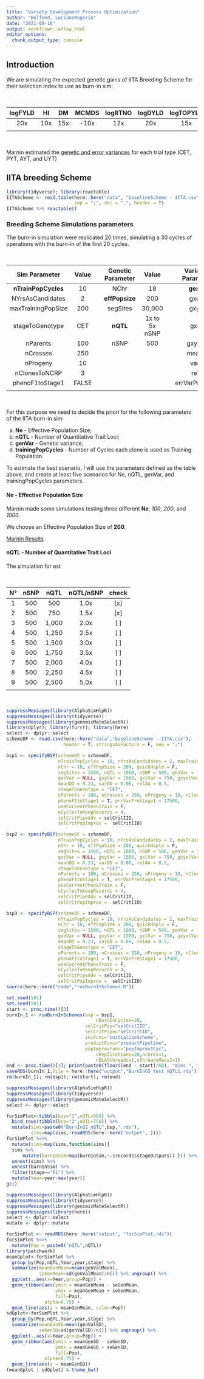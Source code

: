 ```yaml
---
title: "Variety Development Process Optimization"
author: "Wolfemd, LucianoRogerio"
date: "2021-09-16"
output: workflowr::wflow_html
editor_options:
  chunk_output_type: console
---
```


## Introduction

  We are simulating the expected genetic gains of IITA Breeding Scheme for their selection index to use as burn-in sim:
  
<br />

| logFYLD | HI  | DM  | MCMDS | logRTNO | logDYLD | logTOPYLD | PLTHT |
| :-----: | :-: | :-: | :---: | :-----: | :-----: | :-------: | :---: |
| 20x     | 10x | 15x | -10x  | 12x     | 20x     | 15x       | 10x   |
|         |     |     |       |         |         |           |       |
  
<br />  
  
  Marnin estimated the [genetic and error variances](https://wolfemd.github.io/IITA_2021GS/inputsForSimulationV2.html#Conclusions) for each trial type (CET, PYT, AYT, and UYT)
  
## IITA breeding Scheme
  
  
  
```r
library(tidyverse); library(reactable)
IITAScheme <- read.table(here::here("data", "baselineScheme - IITA.csv"),
                         sep = ";", dec = ".", header = T)
IITAScheme %>% reactable()
```

### Breeding Scheme Simulations parameters

  The burn-in simulation were replicated 20 times, simulating a 30 cycles of operations with the burn-in of the first 20 cycles.

<br />

| Sim Parameter       | Value  |     | Genetic Parameter | Value         |     | Variances Parameters  | Value |
| :-----------------: | :----: | :-: | :---------------: | :-----------: | :-: | :-------------------: | :---: |
| **nTrainPopCycles** | 10     |     | NChr              | 18            |     | **genVar**            | 1,500 |
| NYrsAsCandidates    | 2      |     | **effPopsize**    | 200           |     | gxeVar                | NULL  |
| maxTrainingPopSize  | 200    |     | segSites          | 30,000        |     | gxyVar                | 1,500 |
| stageToGenotype     | CET    |     | **nQTL**          | 1x to 5x nSNP |     | gxlVar                | 750   |
| nParents            | 100    |     | nSNP              | 500           |     | gxyxlVar              | 300   |
| nCrosses            | 250    |     |                   |               |     | meanDD                | 0.23  |
| nProgeny            | 10     |     |                   |               |     | varDD                 | 0.05  |
| nClonesToNCRP       | 3      |     |                   |               |     | relAA                 | 0.5   |
| phenoF1toStage1     | FALSE  |     |                   |               |     | errVarPreStage1       | 4,000 |
|                     |        |     |                   |               |     |                       |       |
  
<br />  

  For this purpose we need to decide the priori for the following parameters of the IITA burn-in sim:
  
  a. **Ne** - Effective Population Size;
  b. **nQTL** - Number of Quantitative Trait Loci;
  c. **genVar** - Genetic variance;
  d. **trainingPopCycles** - Number of Cycles each clone is used as Training Population.

  To estimate the best scenario, I will use the parameters defined as the table above, and create at least five scenarios for Ne, nQTL, genVar, and trainingPopCycles parameters.

#### **Ne** - Effective Population Size

  Marnin made some simulations testing three different **Ne**, *100*, *200*, and *1000*.

  We choose an Effective Population Size of **200**.

[Marnin Results](https://wolfemd.github.io/BreedingSchemeOpt/burnInSims.html#Run_full-scale_burn-in_sims)


#### **nQTL** - Number of Quantitative Trait Loci

The simulation for est

<br />

| N°  | nSNP | nQTL  | nQTL/nSNP | check |
| :-: | :--: | :---: | :-------: | :---: |
| 1   | 500  | 500   | 1.0x      | [x]   |
| 2   | 500  | 750   | 1.5x      | [x]   |
| 3   | 500  | 1,000 | 2.0x      | [ ]   |
| 4   | 500  | 1,250 | 2.5x      | [ ]   |
| 5   | 500  | 1,500 | 3.0x      | [ ]   |
| 6   | 500  | 1,750 | 3.5x      | [ ]   |
| 7   | 500  | 2,000 | 4.0x      | [ ]   |
| 8   | 500  | 2,250 | 4.5x      | [ ]   |
| 9   | 500  | 2,500 | 5.0x      | [ ]   |
|     |      |       |           |       |

<br/>

```r
suppressMessages(library(AlphaSimHlpR))
suppressMessages(library(tidyverse))
suppressMessages(library(genomicMateSelectR))
library(dplyr); library(furrr); library(here)
select <- dplyr::select
schemeDF <- read.csv(here::here("data","baselineScheme - IITA.csv"), 
                     header = T, stringsAsFactors = F, sep = ";")

bsp1 <- specifyBSP(schemeDF = schemeDF,
                   nTrainPopCycles = 10, nYrsAsCandidates = 2, maxTrainingPopSize = 200,
                   nChr = 10, effPopSize = 200, quickHaplo = F,
                   segSites = 1500, nQTL = 1000, nSNP = 500, genVar = 1500,
                   gxeVar = NULL, gxyVar = 1500, gxlVar = 750, gxyxlVar = 300,
                   meanDD = 0.23, varDD = 0.06, relAA = 0.5,
                   stageToGenotype = "CET",
                   nParents = 100, nCrosses = 250, nProgeny = 10, nClonesToNCRP = 3,
                   phenoF1toStage1 = T, errVarPreStage1 = 17500,
                   useCurrentPhenoTrain = F,
                   nCyclesToKeepRecords = 4,
                   selCritPipeAdv = selCritIID,
                   selCritPopImprov =  selCritIID)

bsp2 <- specifyBSP(schemeDF = schemeDF,
                   nTrainPopCycles = 10, nYrsAsCandidates = 2, maxTrainingPopSize = 200,
                   nChr = 10, effPopSize = 200, quickHaplo = F,
                   segSites = 1500, nQTL = 1000, nSNP = 500, genVar = 1500,
                   gxeVar = NULL, gxyVar = 1500, gxlVar = 750, gxyxlVar = 300,
                   meanDD = 0.23, varDD = 0.06, relAA = 0.5,
                   stageToGenotype = "CET",
                   nParents = 100, nCrosses = 250, nProgeny = 10, nClonesToNCRP = 3,
                   phenoF1toStage1 = T, errVarPreStage1 = 17500,
                   useCurrentPhenoTrain = F,
                   nCyclesToKeepRecords = 4,
                   selCritPipeAdv = selCritIID,
                   selCritPopImprov =  selCritIID)

bsp3 <- specifyBSP(schemeDF = schemeDF,
                   nTrainPopCycles = 10, nYrsAsCandidates = 2, maxTrainingPopSize = 200,
                   nChr = 10, effPopSize = 200, quickHaplo = F,
                   segSites = 1500, nQTL = 1000, nSNP = 500, genVar = 1500,
                   gxeVar = NULL, gxyVar = 1500, gxlVar = 750, gxyxlVar = 300,
                   meanDD = 0.23, varDD = 0.06, relAA = 0.5,
                   stageToGenotype = "CET",
                   nParents = 100, nCrosses = 250, nProgeny = 10, nClonesToNCRP = 3,
                   phenoF1toStage1 = T, errVarPreStage1 = 17500,
                   useCurrentPhenoTrain = F,
                   nCyclesToKeepRecords = 4,
                   selCritPipeAdv = selCritIID,
                   selCritPopImprov =  selCritIID)
source(here::here("code","runBurnInSchemes.R"))
```

```r
set.seed(501)
set.seed(501)
start <- proc.time()[3]
burnIn_1 <- runBurnInSchemes(bsp = bsp1,
                    	         nBurnInCycles=20,
                           	 selCritPop="selCritIID",
                         	 selCritPipe="selCritIID",
                         	 iniFunc="initializeScheme",
                        	 productFunc="productPipeline",
                      		 popImprovFunc="popImprov1Cyc",
            	                 nReplications=20,ncores=1,
                              	 nBLASthreads=1,nThreadsMacs2=1)
end <- proc.time()[3]; print(paste0(floor((end - start)/60), "mins ", floor(((end - start)%%60)), "s elapsed - bsp1"))
saveRDS(burnIn_1,file = here::here("output","BurnInGS_test_nQTL1.rds"))
rm(burnIn_1); rm(bsp1); rm(start); rm(end)


```


```r
suppressMessages(library(AlphaSimHlpR))
suppressMessages(library(tidyverse))
suppressMessages(library(genomicMateSelectR))
select <- dplyr::select

forSimPlot<-tibble(bsp="1",nQTL=500) %>%
  bind_rows(tibble(bsp="2",nQTL=750)) %>%
  mutate(sims=paste0("BurnInGS_nQTL",bsp,".rds"),
         sims=map(sims,~readRDS(here::here("output",.))))
forSimPlot %<>% 
  mutate(sims=map(sims,function(sims){ 
  sims %>% 
      mutate(burnInSim=map(burnInSim,~.$records$stageOutputs)) })) %>% 
  unnest(sims) %>% 
  unnest(burnInSim) %>% 
  filter(stage=="F1") %>% 
  mutate(Year=year-max(year))
gc()
```

```r
suppressMessages(library(AlphaSimHlpR))
suppressMessages(library(tidyverse))
suppressMessages(library(genomicMateSelectR))
suppressMessages(library(here))
select <- dplyr::select
mutate <- dplyr::mutate

forSimPlot <- readRDS(here::here("output", "forSimPlot.rds"))
forSimPlot %<>% 
  mutate(Pop = paste0("nQTL",nQTL))
library(patchwork)
meanGplot<-forSimPlot %>% 
  group_by(Pop,nQTL,Year,year,stage) %>% 
  summarize(meanGenMean=mean(genValMean),
            seGenMean=sd(genValMean)/n()) %>% ungroup() %>% 
  ggplot(.,aes(x=Year,group=Pop)) +
  geom_ribbon(aes(ymin = meanGenMean - seGenMean, 
                  ymax = meanGenMean + seGenMean,
                  fill=Pop), 
              alpha=0.75) + 
  geom_line(aes(y = meanGenMean, color=Pop))
sdGplot<-forSimPlot %>% 
  group_by(Pop,nQTL,Year,year,stage) %>% 
  summarize(meanGenSD=mean(genValSD),
            seGenSD=sd(genValSD)/n()) %>% ungroup() %>% 
  ggplot(.,aes(x=Year,group=Pop)) +
  geom_ribbon(aes(ymin = meanGenSD - seGenSD, 
                  ymax = meanGenSD + seGenSD,
                  fill=Pop), 
              alpha=0.75) + 
  geom_line(aes(y = meanGenSD))
(meanGplot | sdGplot) & theme_bw()
```
